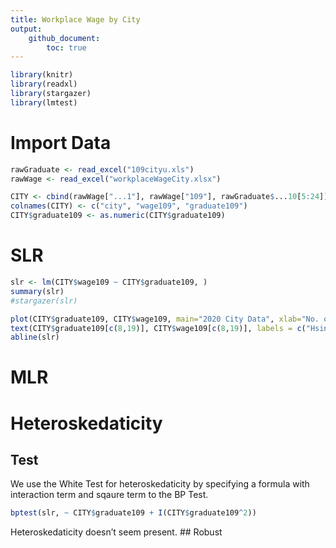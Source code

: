 ```yaml
---
title: Workplace Wage by City
output: 
    github_document:
        toc: true
---
```


```R
library(knitr)
library(readxl)
library(stargazer)
library(lmtest)
```

# Import Data

```R
rawGraduate <- read_excel("109cityu.xls")
rawWage <- read_excel("workplaceWageCity.xlsx")
```

```R
CITY <- cbind(rawWage["...1"], rawWage["109"], rawGraduate$...10[5:24])
colnames(CITY) <- c("city", "wage109", "graduate109")
CITY$graduate109 <- as.numeric(CITY$graduate109)
```

# SLR
```R
slr <- lm(CITY$wage109 ~ CITY$graduate109, )
summary(slr)
#stargazer(slr)
```

```R
plot(CITY$graduate109, CITY$wage109, main="2020 City Data", xlab="No. of Graduate", ylab="Average yearly wage ($10,000)")
text(CITY$graduate109[c(8,19)], CITY$wage109[c(8,19)], labels = c("Hsinchu County", "Hsinchu City"), cex = 0.6, pos = 4)
abline(slr)
```

# MLR

# Heteroskedaticity

## Test
We use the White Test for heteroskedaticity by specifying a formula with interaction term and sqaure term to the BP Test.
```R
bptest(slr, ~ CITY$graduate109 + I(CITY$graduate109^2))
```
Heteroskedaticity doesn't seem present.
## Robust